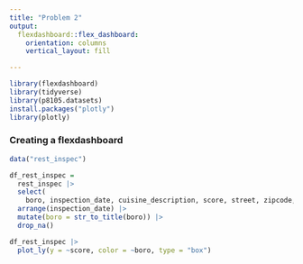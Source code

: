 ```yaml
---
title: "Problem 2"
output:
  flexdashboard::flex_dashboard:
    orientation: columns
    vertical_layout: fill

---
```


```r
library(flexdashboard)
library(tidyverse)
library(p8105.datasets)
install.packages("plotly")
library(plotly)
```

### Creating a flexdashboard

```r
data("rest_inspec")

df_rest_inspec = 
  rest_inspec |>
  select(
    boro, inspection_date, cuisine_description, score, street, zipcode, grade) |>
  arrange(inspection_date) |>
  mutate(boro = str_to_title(boro)) |>
  drop_na()

df_rest_inspec |>
  plot_ly(y = ~score, color = ~boro, type = "box")
```







